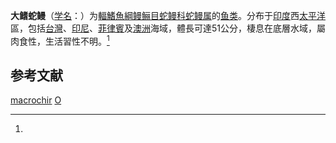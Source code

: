 {{Speciesbox
| genus = Ophichthus
| species = macrochir
| status = NE
| status_system = IUCN3.1
| authority = Bleeker, 1853<ref name='id5734'>{{cite web| url =http://www.bioinfo.cn/db05/BjdwSpecies.php?action=view&id=5734| title =大鳍蛇鳗| work =中国动物物种编目数据库| publisher =中国科学院微生物研究所| author =中国科学院动物研究所| accessdate =2009-04-11| deadurl =yes| archiveurl =https://web.archive.org/web/20160305041757/http://www.bioinfo.cn/db05/BjdwSpecies.php?action=view&id=5734| archivedate =2016-03-05}}</ref>
| synonyms = *''Centrurophis macrochir''<br /><small>Bleeker, 1853</small>
*''Ophisurus macrochir''<br /><small>Bleeker, 1853</small>
}}

'''大鳍蛇鳗'''（[[学名|学名]]：{{lang|la|''Ophichthus macrochir''}}）为[[輻鰭魚綱|輻鰭魚綱]][[鳗鲡目|鳗鲡目]][[蛇鳗科|蛇鳗科]][[蛇鳗属|蛇鳗属]]的[[鱼类|鱼类]]。分布于[[印度|印度]]西[[太平洋|太平洋]]區，包括[[台灣|台灣]]、[[印尼|印尼]]、[[菲律賓|菲律賓]]及[[澳洲|澳洲]]海域，體長可達51公分，棲息在底層水域，屬肉食性，生活習性不明。<ref name='id5734'/>

== 参考文献 ==
{{reflist}}

{{Taxonbar|from=Q1870517}}

[[Category:蛇鳗属|macrochir]]
[[Category:1853年描述的魚類|O]]


{{鱼类小作品}}